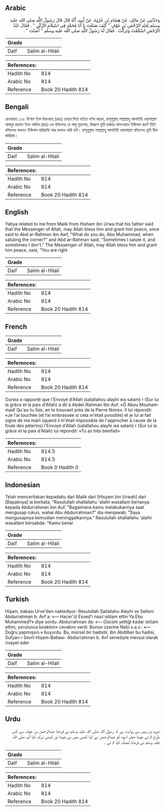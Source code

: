 ## Arabic


<div dir="rtl" lang="ar" style={{fontSize:'larger',backgroundColor:'#f8f9fa',padding:20}}>
وَحَدَّثَنِي عَنْ مَالِكٍ، عَنْ هِشَامِ بْنِ عُرْوَةَ، عَنْ أَبِيهِ، أَنَّهُ قَالَ قَالَ رَسُولُ اللَّهِ صلى الله عليه وسلم لِعَبْدِ الرَّحْمَنِ بْنِ عَوْفٍ ‏"‏ كَيْفَ صَنَعْتَ يَا أَبَا مُحَمَّدٍ فِي اسْتِلاَمِ الرُّكْنِ ‏"‏ ‏.‏ فَقَالَ عَبْدُ الرَّحْمَنِ اسْتَلَمْتُ وَتَرَكْتُ ‏.‏ فَقَالَ لَهُ رَسُولُ اللَّهِ صلى الله عليه وسلم ‏"‏ أَصَبْتَ ‏"‏ ‏.‏
</div>
<div style={{backgroundColor:'#f8f9fa',padding:20, marginBottom: 10}}><table> <thead> <tr> <th>Grade</th> <th></th> </tr> </thead> <tbody> <tr><td>Daif</td><td>Salim al-Hilali</td></tr></tbody></table><table> <thead> <tr> <th>References:</th> <th></th> </tr> </thead> <tbody><tr><td>Hadith No</td><td>814</td></tr><tr><td>Arabic No</td><td>814</td></tr><tr><td>Reference</td><td>Book 20 Hadith 814</td></tr></tbody></table></div>

## Bengali


<div dir="ltr" lang="bn" style={{fontSize:'larger',backgroundColor:'#f8f9fa',padding:20}}>
রেওয়ায়ত ১১৬. হিশাম ইবন উরওয়াহ্ (রহঃ) তাহার পিতা হইতে বর্ণনা করেন, রাসূলুল্লাহ্ সাল্লাল্লাহু আলাইহি ওয়াসাল্লাম আবদুর রহমান ইবন আউফ (রাঃ)-কে বলিলেনঃ হে আবু মুহাম্মদ, কিরূপে তুমি হাজরে আসওয়াদে ইস্তিলাম কর? তিনি বলিলেনঃ কখনও ইস্তিলাম করিয়াছি আর কখনও করি নাই। রাসূলুল্লাহ সাল্লাল্লাহু আলাইহি ওয়াসাল্লাম বলিলেনঃ তুমি ঠিক করিয়াছ।
</div>
<div style={{backgroundColor:'#f8f9fa',padding:20, marginBottom: 10}}><table> <thead> <tr> <th>Grade</th> <th></th> </tr> </thead> <tbody> <tr><td>Daif</td><td>Salim al-Hilali</td></tr></tbody></table><table> <thead> <tr> <th>References:</th> <th></th> </tr> </thead> <tbody><tr><td>Hadith No</td><td>814</td></tr><tr><td>Arabic No</td><td>814</td></tr><tr><td>Reference</td><td>Book 20 Hadith 814</td></tr></tbody></table></div>

## English


<div dir="ltr" lang="en" style={{fontSize:'larger',backgroundColor:'#f8f9fa',padding:20}}>
Yahya related to me from Malik from Hisham ibn Urwa that his father said that the Messenger of Allah, may Allah bless him and grant him peace, once said to Abd ar-Rahman ibn Awf, "What do you do, Abu Muhammad, when saluting the corner?" and Abd ar-Rahman said, "Sometimes I salute it, and sometimes I don't." The Messenger of Allah, may Allah bless him and grant him peace, said, "You are right
</div>
<div style={{backgroundColor:'#f8f9fa',padding:20, marginBottom: 10}}><table> <thead> <tr> <th>Grade</th> <th></th> </tr> </thead> <tbody> <tr><td>Daif</td><td>Salim al-Hilali</td></tr></tbody></table><table> <thead> <tr> <th>References:</th> <th></th> </tr> </thead> <tbody><tr><td>Hadith No</td><td>814</td></tr><tr><td>Arabic No</td><td>814</td></tr><tr><td>Reference</td><td>Book 20 Hadith 814</td></tr></tbody></table></div>

## French


<div dir="ltr" lang="fr" style={{fontSize:'larger',backgroundColor:'#f8f9fa',padding:20}}>

</div>
<div style={{backgroundColor:'#f8f9fa',padding:20, marginBottom: 10}}><table> <thead> <tr> <th>Grade</th> <th></th> </tr> </thead> <tbody> <tr><td>Daif</td><td>Salim al-Hilali</td></tr></tbody></table><table> <thead> <tr> <th>References:</th> <th></th> </tr> </thead> <tbody><tr><td>Hadith No</td><td>814</td></tr><tr><td>Arabic No</td><td>814</td></tr><tr><td>Reference</td><td>Book 20 Hadith 814</td></tr></tbody></table></div>


<div dir="ltr" lang="fr" style={{fontSize:'larger',backgroundColor:'#f8f9fa',padding:20}}>
Ourwa a rapporté que l'Envoyé d'Allah (salallahou alayhi wa salam) r (Sur lui la grâce et la paix d'Allah) a dit à Abdel-Rahman Ibn Auf: «Ô Abou Mouhammad! Qu'as-tu fais, en te trouvant près de la Pierre Noire». Il lui répondit: «Je l'ai touchée (et l’ai embrassée si cela m'était possible) et je lui ai fait signe de ma main (quand il m'était impossible de l'approcher à cause de la foule des pèlerins) l'Envoyé d'Allah (salallahou alayhi wa salam) r (Sur lui la grâce et la paix d'Allah) lui répondit: «Tu as très bienfait»
</div>
<div style={{backgroundColor:'#f8f9fa',padding:20, marginBottom: 10}}><table> <thead> <tr> <th>References:</th> <th></th> </tr> </thead> <tbody><tr><td>Hadith No</td><td>814.5</td></tr><tr><td>Arabic No</td><td>814.5</td></tr><tr><td>Reference</td><td>Book 0 Hadith 0</td></tr></tbody></table></div>

## Indonesian


<div dir="ltr" lang="id" style={{fontSize:'larger',backgroundColor:'#f8f9fa',padding:20}}>
Telah menceritakan kepadaku dari Malik dari [Hisyam bin Urwah] dari [Bapaknya] ia berkata, "Rasulullah shallallahu 'alaihi wasallam bertanya kepada Abdurrahman bin Auf: "Bagaimana kamu melakukannya saat mengusap rukun, wahai Abu Abdurrahman?" dia menjawab; "Saya mengusapnya kemudian meninggalkannya." Rasulullah shallallahu 'alaihi wasallam bersabda: "Kamu benar
</div>
<div style={{backgroundColor:'#f8f9fa',padding:20, marginBottom: 10}}><table> <thead> <tr> <th>Grade</th> <th></th> </tr> </thead> <tbody> <tr><td>Daif</td><td>Salim al-Hilali</td></tr></tbody></table><table> <thead> <tr> <th>References:</th> <th></th> </tr> </thead> <tbody><tr><td>Hadith No</td><td>814</td></tr><tr><td>Arabic No</td><td>814</td></tr><tr><td>Reference</td><td>Book 20 Hadith 814</td></tr></tbody></table></div>

## Turkish


<div dir="ltr" lang="tr" style={{fontSize:'larger',backgroundColor:'#f8f9fa',padding:20}}>
Hişam, babası Urve'den naklediyor: Resulullah Sallallahu Aleyhi ve Sellem Abdurrahman b. Avf a: «— Hacer'ül Esved'i nasıl istilam ettin Ya Ebu Muhammed?» diye sordu. Abdurrahman da: «— Gücüm yettiği kadar istilam ettim, yorulunca bıraktım» cevabını verdi. Bunun üzerine Nebi s.a.v.: «— Doğru yapmışsın.» buyurdu. Bu, mürsel bir hadistir, ibn Abdilber bu hadisi, Sufyan-ı Sevrî-Hişam-Babası- Abdurrahman b. Avf senediyle mevsul olarak rivayet eder
</div>
<div style={{backgroundColor:'#f8f9fa',padding:20, marginBottom: 10}}><table> <thead> <tr> <th>Grade</th> <th></th> </tr> </thead> <tbody> <tr><td>Daif</td><td>Salim al-Hilali</td></tr></tbody></table><table> <thead> <tr> <th>References:</th> <th></th> </tr> </thead> <tbody><tr><td>Hadith No</td><td>814</td></tr><tr><td>Arabic No</td><td>814</td></tr><tr><td>Reference</td><td>Book 20 Hadith 814</td></tr></tbody></table></div>

## Urdu


<div dir="rtl" lang="ur" style={{fontSize:'larger',backgroundColor:'#f8f9fa',padding:20}}>
عروہ بن زبیر سے روایت ہے کہ رسول اللہ صلی اللہ علیہ وسلم نے فرمایا عبدالرحمن بن عوف سے کس طرح تم نے چوما حجر اسود کو عبدالرحمن نے کہا کبھی میں نے چوما اور کبھی ترک کیا آپ صلی اللہ علیہ وسلم نے فرمایا ٹھیک کیا تم نے ۔
</div>
<div style={{backgroundColor:'#f8f9fa',padding:20, marginBottom: 10}}><table> <thead> <tr> <th>Grade</th> <th></th> </tr> </thead> <tbody> <tr><td>Daif</td><td>Salim al-Hilali</td></tr></tbody></table><table> <thead> <tr> <th>References:</th> <th></th> </tr> </thead> <tbody><tr><td>Hadith No</td><td>814</td></tr><tr><td>Arabic No</td><td>814</td></tr><tr><td>Reference</td><td>Book 20 Hadith 814</td></tr></tbody></table></div>